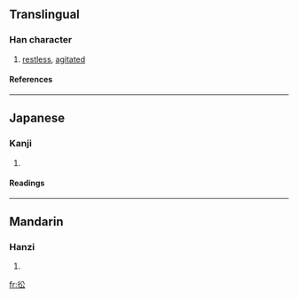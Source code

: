 ==Translingual==
===Han character===
{{Han char|rn=60|rad=彳|as=04|sn=7|four=2823<sub>2</sub>|canj=竹人金戈 (HOCI)}}
# [[restless]], [[agitated]]
====References====
{{Han ref|kx=0365.150|dkj=10054|dj=0685.090|hdz=20814.190|uh=5F78|ud=24440|bh=CAD4|bd=51924}}
----
==Japanese==
===Kanji===
{{ja-kanji|grade=|rs=彳04}}
# {{defn|Japanese}} 
====Readings====
{{ja-readings|on=[[しょう]] (shō), [[しゅ]] (shu)|kun=[[あわててゆくさま]] (awateteyukusama)}}
----
==Mandarin==
===Hanzi===
{{cmn-hanzi|pin=[[wàng]] (wang4), [[zhōng]] (zhong1)|wg=wang<sup>4</sup>, chung<sup>1</sup>}}
# {{defn|Mandarin}}

[[fr:彸]]